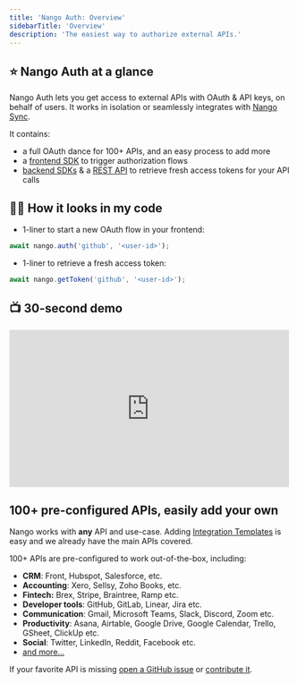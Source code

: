 ```yaml
---
title: 'Nango Auth: Overview'
sidebarTitle: 'Overview'
description: 'The easiest way to authorize external APIs.'
---
```


## ⭐ Nango Auth at a glance

Nango Auth lets you get access to external APIs with OAuth & API keys, on behalf of users. It works in isolation or seamlessly integrates with [Nango Sync](/nango-sync).

It contains:

-   a full OAuth dance for 100+ APIs, and an easy process to add more
-   a [frontend SDK](/sdks/frontend) to trigger authorization flows
-   [backend SDKs](/sdks) & a [REST API](/api) to retrieve fresh access tokens for your API calls

## 👩‍💻 How it looks in my code

-   1-liner to start a new OAuth flow in your frontend:

```ts
await nango.auth('github', '<user-id>');
```

-   1-liner to retrieve a fresh access token:

```ts
await nango.getToken('github', '<user-id>');
```

## 📺 30-second demo

<iframe
    width="500"
    height="281"
    src="https://www.youtube.com/embed/BK15QI-jWi0"
    title="Nango OAuth Demo"
    frameborder="0"
    allow="accelerometer; autoplay; clipboard-write; encrypted-media; gyroscope; picture-in-picture; web-share"
    allowfullscreen
></iframe>

## 100+ pre-configured APIs, easily add your own

Nango works with **any** API and use-case. Adding [Integration Templates](/core-concepts#templates) is easy and we already have the main APIs covered.

100+ APIs are pre-configured to work out-of-the-box, including:

-   **CRM**: Front, Hubspot, Salesforce, etc.
-   **Accounting**: Xero, Sellsy, Zoho Books, etc.
-   **Fintech:** Brex, Stripe, Braintree, Ramp etc.
-   **Developer tools**: GitHub, GitLab, Linear, Jira etc.
-   **Communication**: Gmail, Microsoft Teams, Slack, Discord, Zoom etc.
-   **Productivity**: Asana, Airtable, Google Drive, Google Calendar, Trello,
    GSheet, ClickUp etc.
-   **Social**: Twitter, LinkedIn, Reddit, Facebook etc.
-   [and more...](https://nango.dev/integrations)

If your favorite API is missing
[open a GitHub issue](https://github.com/NangoHQ/nango/issues/new) or
[contribute it](/contribute).
